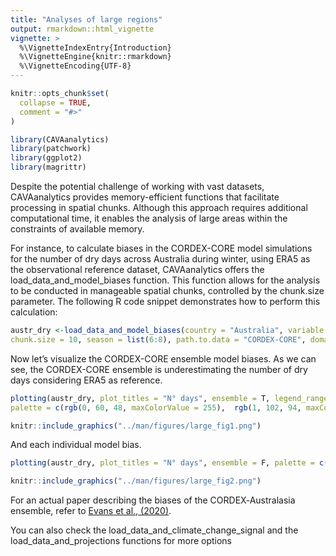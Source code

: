 ```yaml
---
title: "Analyses of large regions"
output: rmarkdown::html_vignette
vignette: >
  %\VignetteIndexEntry{Introduction}
  %\VignetteEngine{knitr::rmarkdown}
  %\VignetteEncoding{UTF-8}
---
```


```r
knitr::opts_chunk$set(
  collapse = TRUE,
  comment = "#>"
)
```


```r
library(CAVAanalytics)
library(patchwork)
library(ggplot2)
library(magrittr)
```

Despite the potential challenge of working with vast datasets, CAVAanalytics provides memory-efficient functions that facilitate processing in spatial chunks. Although this approach requires additional computational time, it enables the analysis of large areas within the constraints of available memory.

For instance, to calculate biases in the CORDEX-CORE model simulations for the number of dry days across Australia during winter, using ERA5 as the observational reference dataset, CAVAanalytics offers the load_data_and_model_biases function. This function allows for the analysis to be conducted in manageable spatial chunks, controlled by the chunk.size parameter.
The following R code snippet demonstrates how to perform this calculation:

```r
austr_dry <-load_data_and_model_biases(country = "Australia", variable = "pr", years.hist = 1976:2005, lowert=1,
chunk.size = 10, season = list(6:8), path.to.data = "CORDEX-CORE", domain = "AUS-22", years.proj = NULL, path.to.obs = "ERA5", xlim = c(110,160), ylim = c(-55, -5))

```

Now let's visualize the CORDEX-CORE ensemble model biases. As we can see, the CORDEX-CORE ensemble is underestimating the number of dry days considering ERA5 as reference. 

```r
plotting(austr_dry, plot_titles = "N° days", ensemble = T, legend_range = c(-25,25),
palette = c(rgb(0, 60, 48, maxColorValue = 255),  rgb(1, 102, 94, maxColorValue = 255), "white", "orange", "brown"))

```

```r
knitr::include_graphics("../man/figures/large_fig1.png")
```

And each individual model bias. 

```r

plotting(austr_dry, plot_titles = "N° days", ensemble = F, palette = c(rgb(0, 60, 48, maxColorValue = 255),  rgb(1, 102, 94, maxColorValue = 255), "white", "orange", "brown")) 

```

```r
knitr::include_graphics("../man/figures/large_fig2.png")
```


For an actual paper describing the biases of the CORDEX‑Australasia ensemble, refer to [Evans et al., (2020)](https://jasonevans.id.au/publications/evansetal2020.pdf).

You can also check the load_data_and_climate_change_signal and the load_data_and_projections functions for more options
